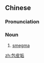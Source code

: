 ==Chinese==
{{zh-forms|type=21}}
{{wikipedia|lang=zh}}

===Pronunciation===
{{zh-pron
|m=bāopígòu
|c=baau1 pei4 gau3
|cat=n
}}

===Noun===
{{zh-noun}}

# [[smegma]]

[[zh:包皮垢]]